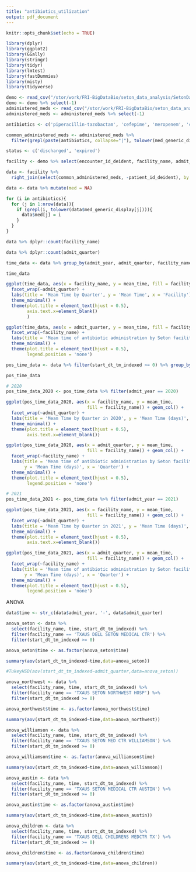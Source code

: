 ```yaml
---
title: "antibiotics_utilization"
output: pdf_document
---
```


```r
knitr::opts_chunk$set(echo = TRUE)
```

```r
library(dplyr)
library(ggplot2)
library(GGally)
library(stringr)
library(tidyr)
library(lmtest)
library(fastDummies)
library(misty)
library(tidyverse)
```

```r
demo <- read_csv("/stor/work/FRI-BigDataBio/seton_data_analysis/SetonData_Mar/demo.csv")
demo <- demo %>% select(-1)
administered_meds <- read_csv("/stor/work/FRI-BigDataBio/seton_data_analysis/SetonData_Mar/administered_meds.csv")
administered_meds <- administered_meds %>% select(-1)
```

```r
antibiotics <- c('piperacillin-tazobactam', 'cefepime', 'meropenem', 'ciprofloxacin', 'azithromycin', 'vancomycin', 'ceftriaxone')

common_administered_meds <- administered_meds %>% 
  filter(grepl(paste(antibiotics, collapse="|"), tolower(med_generic_display)))

status <- c('discharged', 'expired')

facility <- demo %>% select(encounter_id_deident, facility_name, admit_quarter, admit_year)

data <- facility %>% 
  right_join(select(common_administered_meds, -patient_id_deident), by = 'encounter_id_deident')

data <- data %>% mutate(med = NA)

for (i in antibiotics){
  for (j in 1:nrow(data)){
    if (grepl(i, tolower(data$med_generic_display[j]))){
      data$med[j] = i
    }
  }
}

data %>% dplyr::count(facility_name)

data %>% dplyr::count(admit_quarter)

```

```r
time_data <- data %>% group_by(admit_year, admit_quarter, facility_name) %>% summarise(mean_time = mean(start_dt_tm_indexed))

time_data
```

```r
ggplot(time_data, aes(x = facility_name, y = mean_time, fill = facility_name)) + geom_col() +
  facet_wrap(~admit_quarter) +
  labs(title = 'Mean Time by Quarter', y = 'Mean Time', x = 'Facility') +
  theme_minimal() +
  theme(plot.title = element_text(hjust = 0.5),
        axis.text.x=element_blank()
        )

ggplot(time_data, aes(x = admit_quarter, y = mean_time, fill = facility_name)) + geom_col() +
  facet_wrap(~facility_name) +
  labs(title = 'Mean time of antibiotic administration by Seton facility', y = 'Mean Time (days)', x = 'Quarter') +
  theme_minimal() +
  theme(plot.title = element_text(hjust = 0.5),
        legend.position = 'none')
```

```r
pos_time_data <- data %>% filter(start_dt_tm_indexed >= 0) %>% group_by(admit_year, admit_quarter, facility_name) %>% summarise(mean_time = mean(start_dt_tm_indexed))

pos_time_data
```

```r
# 2020
pos_time_data_2020 <- pos_time_data %>% filter(admit_year == 2020)

ggplot(pos_time_data_2020, aes(x = facility_name, y = mean_time, 
                               fill = facility_name)) + geom_col() +
  facet_wrap(~admit_quarter) +
  labs(title = 'Mean Time by Quarter in 2020', y = 'Mean Time (days)', x = 'Facility') +
  theme_minimal() +
  theme(plot.title = element_text(hjust = 0.5),
        axis.text.x=element_blank())

ggplot(pos_time_data_2020, aes(x = admit_quarter, y = mean_time, 
                               fill = facility_name)) + geom_col() +
  facet_wrap(~facility_name) +
  labs(title = 'Mean time of antibiotic administration by Seton facility', 
       y = 'Mean Time (days)', x = 'Quarter') +
  theme_minimal() +
  theme(plot.title = element_text(hjust = 0.5),
        legend.position = 'none')
```

```r
# 2021
pos_time_data_2021 <- pos_time_data %>% filter(admit_year == 2021)

ggplot(pos_time_data_2021, aes(x = facility_name, y = mean_time, 
                               fill = facility_name)) + geom_col() +
  facet_wrap(~admit_quarter) +
  labs(title = 'Mean Time by Quarter in 2021', y = 'Mean Time (days)', x = 'Facility') +
  theme_minimal() +
  theme(plot.title = element_text(hjust = 0.5),
        axis.text.x=element_blank())

ggplot(pos_time_data_2021, aes(x = admit_quarter, y = mean_time, 
                               fill = facility_name)) + geom_col() +
  facet_wrap(~facility_name) +
  labs(title = 'Mean time of antibiotic administration by Seton facility', 
       y = 'Mean Time (days)', x = 'Quarter') +
  theme_minimal() +
  theme(plot.title = element_text(hjust = 0.5),
        legend.position = 'none')
```


ANOVA

```r
data$time <- str_c(data$admit_year, '-', data$admit_quarter)

anova_seton <- data %>% 
  select(facility_name, time, start_dt_tm_indexed) %>% 
  filter(facility_name == 'TXAUS DELL SETON MEDICAL CTR') %>% 
  filter(start_dt_tm_indexed >= 0)

anova_seton$time <- as.factor(anova_seton$time)

summary(aov(start_dt_tm_indexed~time,data=anova_seton))

#TukeyHSD(aov(start_dt_tm_indexed~admit_quarter,data=anova_seton))
```

```r
anova_northwest <- data %>% 
  select(facility_name, time, start_dt_tm_indexed) %>% 
  filter(facility_name == 'TXAUS SETON NORTHWEST HOSP') %>% 
  filter(start_dt_tm_indexed >= 0)

anova_northwest$time <- as.factor(anova_northwest$time)

summary(aov(start_dt_tm_indexed~time,data=anova_northwest))
```

```r
anova_williamson <- data %>% 
  select(facility_name, time, start_dt_tm_indexed) %>% 
  filter(facility_name == 'TXAUS SETON MED CTR WILLIAMSON') %>% 
  filter(start_dt_tm_indexed >= 0)

anova_williamson$time <- as.factor(anova_williamson$time)

summary(aov(start_dt_tm_indexed~time,data=anova_williamson))
```

```r
anova_austin <- data %>% 
  select(facility_name, time, start_dt_tm_indexed) %>% 
  filter(facility_name == 'TXAUS SETON MEDICAL CTR AUSTIN') %>% 
  filter(start_dt_tm_indexed >= 0)

anova_austin$time <- as.factor(anova_austin$time)

summary(aov(start_dt_tm_indexed~time,data=anova_austin))
```

```r
anova_children <- data %>% 
  select(facility_name, time, start_dt_tm_indexed) %>% 
  filter(facility_name == 'TXAUS DELL CHILDRENS MEDCTR TX') %>% 
  filter(start_dt_tm_indexed >= 0)

anova_children$time <- as.factor(anova_children$time)

summary(aov(start_dt_tm_indexed~time,data=anova_children))
```

